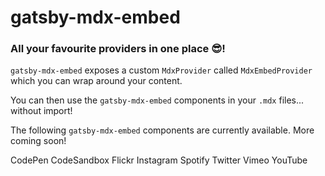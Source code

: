 
# gatsby-mdx-embed

### All your favourite providers in one place 😎!

`gatsby-mdx-embed` exposes a custom `MdxProvider` called `MdxEmbedProvider` which you can wrap around your content. 

You can then use the `gatsby-mdx-embed` components in your `.mdx` files... without import!

The following `gatsby-mdx-embed` components are currently available. More coming soon!

<nav style={{display: 'flex', flexDirection:'column'}}>
<Link to="/codePen">CodePen</Link>
<Link to="/codeSandbox">CodeSandbox</Link>
<Link to="/flickr">Flickr</Link>
<Link to="/instagram">Instagram</Link>
<Link to="/spotify">Spotify</Link>
<Link to="/twitter">Twitter</Link>
<Link to="/vimeo">Vimeo</Link>
<Link to="/youTube">YouTube</Link>
</nav>
